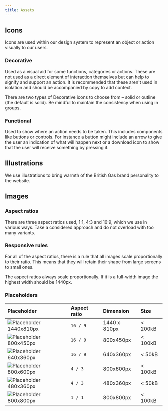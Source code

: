 ```yaml
---
title: Assets
---
```



## Icons

Icons are used within our design system to represent an object or action visually to our users.

### Decorative

Used as a visual aid for some functions, categories or actions. These are not used as a direct element of interaction themselves but can help to signify and support an action. It is recommended that these aren't used in isolation and should be accompanied by copy to add context.

There are two types of Decorative icons to choose from – solid or outline (the default is solid). Be mindful to maintain the consistency when using in groups.

### Functional

Used to show where an action needs to be taken. This includes components like buttons or controls. For instance a button might include an arrow to give the user an indication of what will happen next or a download icon to show that the user will receive something by pressing it.

<BGIcons />

## Illustrations

We use illustrations to bring warmth of the British Gas brand personality to the website.

<BGIllustrations />

## Images

### Aspect ratios

There are three aspect ratios used, 1:1, 4:3 and 16:9, which we use in various ways. Take a considered approach and do not overload with too many variants.

### Responsive rules

For all of the aspect ratios, there is a rule that all images scale proportionally to their ratio. This means that they will retain their shape from large screens to small ones.

The aspect ratios always scale proportionally. If it is a full-width image the highest width should be 1440px.

### Placeholders

| Placeholder | Aspect ratio | Dimension | Size |
| :---- | :-------- | :---------- | :--- |
| ![Placeholder 1440x810px](/placeholder-16x9-1440x810px.jpg) | `16 / 9` | 1440 x 810px | < 200kB |
| ![Placeholder 800x450px](/placeholder-16x9-800x450px.jpg) | `16 / 9` | 800x450px | < 100kB |
| ![Placeholder 640x360px](/placeholder-16x9-640x360px.jpg) | `16 / 9` | 640x360px | < 50kB |
| ![Placeholder 800x600px](/placeholder-4x3-800x600px.jpg) | `4 / 3`  | 800x600px  | < 100kB |
| ![Placeholder 480x360px](/placeholder-4x3-480x360px.jpg) | `4 / 3` | 480x360px |  < 50kB |
| ![Placeholder 800x800px](/placeholder-1x1-800x800px.jpg) | `1 / 1`  | 800x800px  | < 100kB |